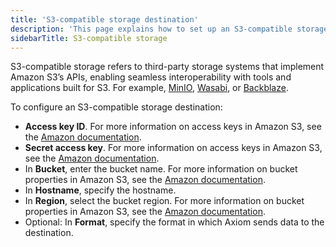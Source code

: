 ```yaml
---
title: 'S3-compatible storage destination'
description: 'This page explains how to set up an S3-compatible storage destination.'
sidebarTitle: S3-compatible storage
---
```


S3-compatible storage refers to third-party storage systems that implement Amazon S3’s APIs, enabling seamless interoperability with tools and applications built for S3. For example, [MinIO](https://min.io/), [Wasabi](https://wasabi.com/), or [Backblaze](https://www.backblaze.com/).

To configure an S3-compatible storage destination:

- **Access key ID**. For more information on access keys in Amazon S3, see the [Amazon documentation](https://docs.aws.amazon.com/IAM/latest/UserGuide/id_credentials_access-keys.html).
- **Secret access key**. For more information on access keys in Amazon S3, see the [Amazon documentation](https://docs.aws.amazon.com/IAM/latest/UserGuide/id_credentials_access-keys.html).
- In **Bucket**, enter the bucket name. For more information on bucket properties in Amazon S3, see the [Amazon documentation](https://docs.aws.amazon.com/AmazonS3/latest/userguide/view-bucket-properties.html).
- In **Hostname**, specify the hostname.
- In **Region**, select the bucket region. For more information on bucket properties in Amazon S3, see the [Amazon documentation](https://docs.aws.amazon.com/AmazonS3/latest/userguide/view-bucket-properties.html).
- Optional: In **Format**, specify the format in which Axiom sends data to the destination.